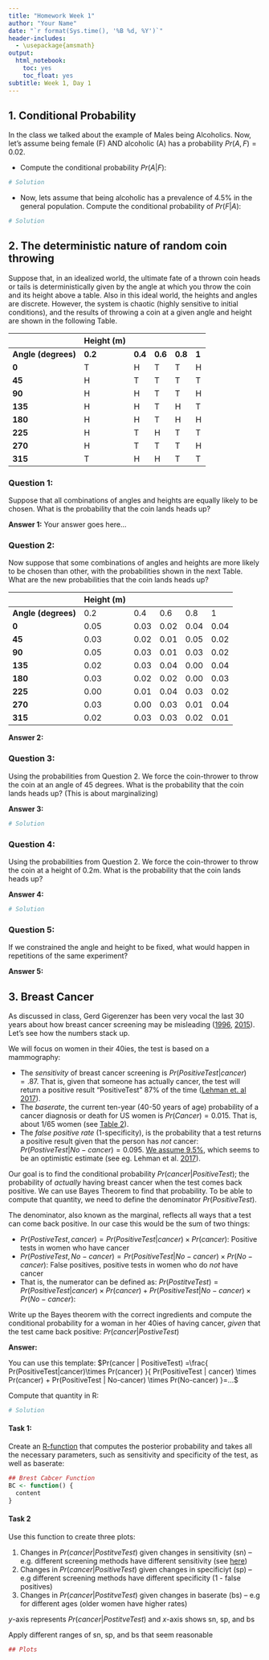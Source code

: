 ```yaml
---
title: "Homework Week 1"
author: "Your Name"
date: "`r format(Sys.time(), '%B %d, %Y')`"
header-includes:
  - \usepackage{amsmath}
output:
  html_notebook:
    toc: yes
    toc_float: yes
subtitle: Week 1, Day 1
---
```


## 1. Conditional Probability

In the class we talked about the example of Males being Alcoholics. Now, let's assume being female (F) AND alcoholic (A) has a probability $Pr(A,F)= 0.02$.

- Compute the conditional probability $Pr(A | F)$: 

```r
# Solution
```

- Now, lets assume that being alcoholic has a prevalence of 4.5% in the general population. Compute the conditional probability of $Pr(F | A)$:
```r
# Solution
```

## 2. The deterministic nature of random coin throwing

Suppose that, in an idealized world, the ultimate fate of a thrown coin heads or tails is deterministically given by the angle at which you throw the coin and its height above a table. Also in this ideal world, the heights and angles are discrete. However, the system is chaotic (highly sensitive to initial conditions), and the results of throwing a coin at a given angle and height are shown in the following Table.


||**Height (m)** |
--- | --- | --- | --- | --- | --- 
 **Angle (degrees)** | **0.2** | **0.4** | **0.6** | **0.8** | **1** 
**0** | T | H | T | T | H 
 **45** | H | T | T | T | T 
 **90** | H | H | T | T | H 
 **135** | H | H | T | H | T 
 **180** | H | H | T | H | H 
 **225** | H | T | H | T | T 
 **270** | H | T | T | T | H 
 **315** | T | H | H | T | T 

### Question 1:### 
Suppose that all combinations of angles and heights are equally likely to be chosen. What is the probability that the coin lands heads up?

**Answer 1:**
Your answer goes here...

### Question 2:###
Now suppose that some combinations of angles and heights are more likely to be chosen than other, with the probabilities shown in the next Table. What are the new probabilities that the coin lands heads up?

|   | **Height (m)** |
| --- | --- | --- | --- | --- | --- |
| **Angle (degrees)** | 0.2 | 0.4 | 0.6 | 0.8 | 1 |
| **0** | 0.05 | 0.03 | 0.02 | 0.04 | 0.04 |
| **45** | 0.03 | 0.02 | 0.01 | 0.05 | 0.02 |
| **90** | 0.05 | 0.03 | 0.01 | 0.03 | 0.02 |
| **135** | 0.02 | 0.03 | 0.04 | 0.00 | 0.04 |
| **180** | 0.03 | 0.02 | 0.02 | 0.00 | 0.03 |
| **225** | 0.00 | 0.01 | 0.04 | 0.03 | 0.02 |
| **270** | 0.03 | 0.00 | 0.03 | 0.01 | 0.04 |
| **315** | 0.02 | 0.03 | 0.03 | 0.02 | 0.01 |

**Answer 2:**

### Question 3: 
Using the probabilities from Question 2.
We force the coin-thrower to throw the coin at an angle of 45 degrees. What is the probability that the coin lands heads up? (This is about marginalizing)

**Answer 3:**
``` r
# Solution
``` 

### Question 4:
Using the probabilities from Question 2.
We force the coin-thrower to throw the coin at a height of 0.2m. What is the probability that the coin lands heads up?

**Answer 4:**
``` r
# Solution
```


### Question 5: 
If we constrained the angle and height to be fixed, what would happen in repetitions of the same experiment?
 
 **Answer 5:**
 
  
 
## 3. Breast Cancer

As discussed in class, Gerd Gigerenzer has been very vocal the last 30 years about how breast cancer screening may be misleading ([1996](https://psycnet.apa.org/fulltext/1996-10283-001.pdf?auth_token=250b09e2829d947b799bc4a876b4a63c2d039d84), [2015](https://pure.mpg.de/rest/items/item_2156092/component/file_3562691/content)). Let's see how the numbers stack up.

We will focus on women in their 40ies, the test is based on a mammography:

- The _sensitivity_ of breast cancer screening is $Pr(PositiveTest | cancer) = .87$. That is, given that someone has actually cancer, the test will return a positive result "PositiveTest" 87% of the time ([Lehman et. al 2017](https://pubs.rsna.org/doi/full/10.1148/radiol.2016161174?casa_token=l_f6SwnKpSAAAAAA%3A5oWHeBc_uJO1am4bEZLvAc3Oc8BhUcGX6EK3ayS9ZLGzjIiyvZiXl6IJxwT94gvHL8HxtGLc5142)).
- The _baserate_, the current ten-year (40-50 years of age) probability of a cancer diagnosis or death for US women is $Pr(Cancer)=0.015$. That is, about 1/65 women (see [Table 2](https://www.cancer.org/content/dam/cancer-org/research/cancer-facts-and-statistics/breast-cancer-facts-and-figures/breast-cancer-facts-and-figures-2019-2020.pdf)). 
- The _false positive rate_ (1-specificity), is the probability that a test returns a positive result given that the person has _not_ cancer: $Pr(PostiveTest | No-cancer)=0.095$. [We assume 9.5%](https://www.cancer.gov/types/breast/hp/breast-screening-pdq), which seems to be an optimistic estimate (see eg. Lehman et al. [2017](https://pubs.rsna.org/doi/full/10.1148/radiol.2016161174?casa_token=l_f6SwnKpSAAAAAA%3A5oWHeBc_uJO1am4bEZLvAc3Oc8BhUcGX6EK3ayS9ZLGzjIiyvZiXl6IJxwT94gvHL8HxtGLc5142)).

Our goal is to find the conditional probability $Pr(cancer |PositiveTest)$; the probability of _actually_ having breast cancer when the test comes back positive. 
We can use Bayes Theorem to find that probability. To be able to compute that quantity, we need to define the denominator $Pr(PositiveTest)$. 

The denominator, also known as the marginal, reflects all ways that a test can come back positive. 
In our case this would be the sum of two things:

- $Pr(PostiveTest, cancer) = Pr(PositiveTest | cancer) \times Pr(cancer)$:  Positive tests in women who have cancer
- $Pr(PostiveTest, No-cancer) = Pr(PositiveTest | No-cancer) \times Pr(No-cancer)$: False positives, positive tests in women who do _not_ have cancer
- That is, the numerator can be defined as: 
$Pr(PostitveTest) = Pr(PositiveTest | cancer) \times Pr(cancer) + Pr(PositiveTest | No-cancer) \times Pr(No-cancer)$: 


Write up the Bayes theorem with the correct ingredients and compute the conditional probability for a woman in her 40ies  of having cancer, _given_ that the test came back positive: $Pr(cancer | PostiveTest)$

**Answer:**
 
You can use this template: $Pr(cancer | PositiveTest) =\frac{ Pr(PositiveTest|cancer)\times Pr(cancer) }{ Pr(PositiveTest | cancer) \times Pr(cancer) + Pr(PositiveTest | No-cancer) \times Pr(No-cancer) }=...$
 
Compute that quantity in R:
```r
# Solution
```

#### Task 1:
Create an [R-function](https://www.dataquest.io/blog/write-functions-in-r/) that computes the posterior probability and takes all the necessary parameters, such as sensitivity and specificity of the test, as well as baserate:

```r
## Brest Cabcer Function
BC <- function() {
  content
}

```

#### Task 2
Use this function to create three plots:

 1. Changes in $Pr(cancer|PostitveTest )$ given changes in sensitivity (sn) -- e.g. different screening methods have different sensitivity (see [here](https://www.cancer.gov/types/breast/hp/breast-screening-pdq))
 2. Changes in $Pr(cancer|PositiveTest)$ given changes in specificiyt (sp) -- e.g different screening methods have different specificity (1 - false positives) 
 3. Changes in $Pr(cancer|PostitveTest)$ given changes in baserate (bs) -- e.g for different ages (older women have higher rates)
 
 $y$-axis represents $Pr(cancer|PostitveTest )$ and $x$-axis shows sn, sp, and bs
 
Apply different ranges of sn, sp, and bs that seem reasonable
 
 
```r
## Plots

```
